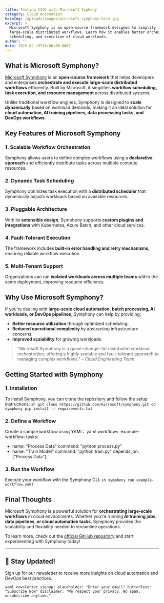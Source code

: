 ```yaml
---
title: Testing CICD with Microsoft Syphony
category: Cloud Automation
heroImg: /uploads/images/microsoft-symphony-hero.jpg
excerpt: >
  Microsoft Symphony is an open-source framework designed to simplify
  large-scale distributed workflows. Learn how it enables better orchestration,
  scheduling, and execution of cloud workloads.
author: ''
date: 2025-02-19T10:00:00.000Z
---
```


## What is Microsoft Symphony?

[Microsoft Symphony](https://github.com/microsoft/symphony) is an **open-source framework** that helps developers and enterprises **orchestrate and execute large-scale distributed workflows** efficiently. Built by Microsoft, it simplifies **workflow scheduling, task execution, and resource management** across distributed systems.

Unlike traditional workflow engines, Symphony is designed to **scale dynamically** based on workload demands, making it an ideal solution for **cloud automation, AI training pipelines, data processing tasks, and DevOps workflows**.

## Key Features of Microsoft Symphony

### 1. **Scalable Workflow Orchestration**

Symphony allows users to define complex workflows using a **declarative approach** and efficiently distribute tasks across multiple compute resources.

### 2. **Dynamic Task Scheduling**

Symphony optimizes task execution with a **distributed scheduler** that dynamically adjusts workloads based on available resources.

### 3. **Pluggable Architecture**

With its **extensible design**, Symphony supports **custom plugins and integrations** with Kubernetes, Azure Batch, and other cloud services.

### 4. **Fault-Tolerant Execution**

The framework includes **built-in error handling and retry mechanisms**, ensuring reliable workflow execution.

### 5. **Multi-Tenant Support**

Organizations can run **isolated workloads across multiple teams** within the same deployment, improving resource efficiency.

## Why Use Microsoft Symphony?

If you're dealing with **large-scale cloud automation, batch processing, AI workloads, or DevOps pipelines**, Symphony can help by providing:

* **Better resource utilization** through optimized scheduling.
* **Reduced operational complexity** by abstracting infrastructure concerns.
* **Improved scalability** for growing workloads.

> "Microsoft Symphony is a game-changer for distributed workload orchestration, offering a highly scalable and fault-tolerant approach to managing complex workflows." – *Cloud Engineering Team*

## Getting Started with Symphony

### **1. Installation**

To install Symphony, you can clone the repository and follow the setup instructions:
`sh
git clone https://github.com/microsoft/symphony.git
cd symphony
pip install -r requirements.txt
`

### **2. Define a Workflow**

Create a sample workflow using YAML:
\`yaml
workflows:
example-workflow:
tasks:

* name: "Process Data"
  command: "python process.py"
* name: "Train Model"
  command: "python train.py"
  depends\_on: \["Process Data"]
  \`

### **3. Run the Workflow**

Execute your workflow with the Symphony CLI:
`sh
symphony run example-workflow.yaml
`

## Final Thoughts

Microsoft Symphony is a powerful solution for **orchestrating large-scale workflows** in cloud environments. Whether you're running **AI training jobs, data pipelines, or cloud automation tasks**, Symphony provides the scalability and flexibility needed to streamline operations.

To learn more, check out the [official GitHub repository](https://github.com/microsoft/symphony) and start experimenting with Symphony today!

***

## 📩 Stay Updated!

Sign up for our newsletter to receive more insights on cloud automation and DevOps best practices.

`yaml
newsletter_signup:
  placeholder: "Enter your email"
  buttonText: "Subscribe Now"
  disclaimer: "We respect your privacy. No spam, unsubscribe anytime."
`
